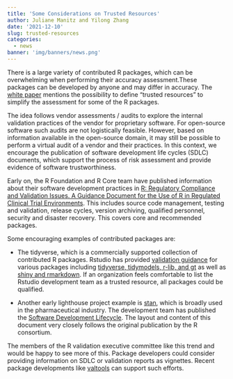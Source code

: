 ```yaml
---
title: 'Some Considerations on Trusted Resources'
author: Juliane Manitz and Yilong Zhang
date: '2021-12-10'
slug: trusted-resources
categories:
  - news
banner: 'img/banners/news.png'
---
```


There is a large variety of contributed R packages, which can be overwhelming when performing their accuracy assessment.These packages can be developed by anyone and may differ in accuracy. The [white paper](https://www.pharmar.org/white-paper/) mentions the possibility to define “trusted resources” to simplify the assessment for some of the R packages. 

The idea follows vendor assessments / audits to explore the internal validation practices of the vendor for proprietary software. For open-source software such audits are not logistically feasible. However, based on information available in the open-source domain, it may still be possible to perform a virtual audit of a vendor and their practices. In this context, we encourage the publication of software development life cycles (SDLC) documents, which support the process of risk assessment and provide evidence of software trustworthiness.  

Early on, the R Foundation and R Core team have published information about their software development practices in [R: Regulatory Compliance and Validation Issues. A Guidance Document for the Use of R in Regulated Clinical Trial Environments](https://www.r-project.org/doc/R-FDA.pdf). This includes source code management, testing and validation, release cycles, version archiving, qualified personnel, security and disaster recovery. This covers core and recommended packages. 

Some encouraging examples of contributed packages are: 

*	The tidyverse, which is a commercially supported collection of contributed R packages. Rstudio has provided [validation guidance](https://environments.rstudio.com/validation.html) for various packages including [tidyverse, tidymodels, r-lib, and gt](https://www.rstudio.com/assets/img/validation-tidy.pdf) as well as [shiny and rmarkdown](validation-shiny-rmd.pdf). If an organization feels comfortable to list the Rstudio development team as a trusted resource, all packages could be qualified.

*	Another early lighthouse project example is [stan](https://github.com/stan-dev), which is broadly used in the pharmaceutical industry. The development team has published the [Software Development Lifecycle](https://mc-stan.org/docs/sdlc.html). The layout and content of this document very closely follows the original publication by the R consortium. 

The members of the R validation executive committee like this trend and would be happy to see more of this. Package developers could consider providing information on SDLC or validation reports as vignettes. Recent package developments like [valtools](https://github.com/phuse-org/valtools) can support such efforts. 


